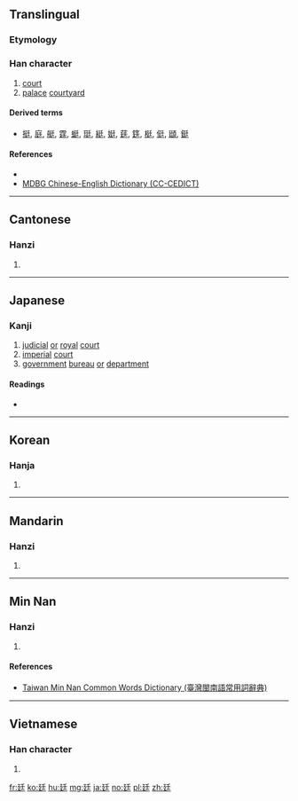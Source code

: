 ==Translingual==

===Etymology===
{{Han compound|廴|𡈼|c1=s|c2=p|ls=psc}}

===Han character===
{{Han char|rn=54|rad=廴|as=04|sn=7|four=12401|canj=NKHG|ids=⿺廴𡈼}}

# [[court]]
# [[palace]] [[courtyard]]

====Derived terms====
* [[挺]], [[庭]], [[艇]], [[霆]], [[蜓]], [[珽]], [[綎]], [[娗]], [[莛]], [[筳]], [[梃]], [[侹]], [[頲]], [[鋌]]

====References====
* {{Han ref|kx=0353.020|dkj=09571|dj=0667.010|hdz=10403.110|uh=5EF7|ud=24311|bh=A7CA|bd=42954}}
*[http://www.mdbg.net/chindict/chindict.php?page=worddict&wdrst=1&wdqtm=0&wdqcham=1&wdqt=%E5%BB%B7 MDBG Chinese-English Dictionary (CC-CEDICT)]

----

==Cantonese==

===Hanzi===
{{yue-hanzi|jyut=[[ting4]]|y=ting4}}

# {{defn|lang=yue|sort=廴04}}

----

==Japanese==

===Kanji===
{{ja-kanji|grade=c|rs=廴04}}

# [[judicial]] [[or]] [[royal]] [[court]]
# [[imperial]] [[court]]
# [[government]] [[bureau]] [[or]] [[department]]

====Readings====
* {{ja-readings|on=[[てい]] (tei)|kun=[[にわ]] (niwa)}}

----

==Korean==

===Hanja===
{{ko-hanja|hangeul=정|rv=jeong|mr=chŏng}}

# {{defn|lang=ko|sort=廴04}}

----

==Mandarin==

===Hanzi===
{{cmn-hanzi|pin=[[tíng]] ([[ting2]])|wg=t'ing<sup>2</sup>}}

# {{defn|lang=cmn|sort=廴04}}

----

==Min Nan==

===Hanzi===
{{nan-hanzi|tlpa=[[tîng]] (ting<sup>5</sup>)}}

# {{defn|lang=nan|sort=廴04}}

====References====
*[http://twblg.dict.edu.tw/holodict_new/index.html Taiwan Min Nan Common Words Dictionary (臺灣閩南語常用詞辭典)]

----

==Vietnamese==

===Han character===
{{vi-hantu|[[đình]]|rs=廴04}}

# {{defn|lang=vi|sort=廴04}}

[[fr:廷]]
[[ko:廷]]
[[hu:廷]]
[[mg:廷]]
[[ja:廷]]
[[no:廷]]
[[pl:廷]]
[[zh:廷]]